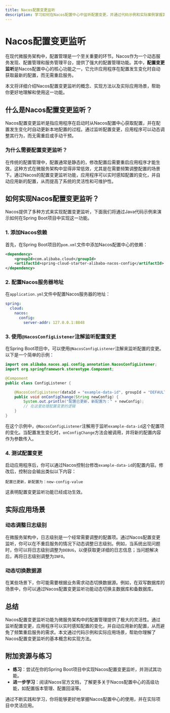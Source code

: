 ```yaml
---
title: Nacos配置变更监听
description: 学习如何在Nacos配置中心中监听配置变更，并通过代码示例和实际案例掌握其应用场景。
---
```


# Nacos配置变更监听

在现代微服务架构中，配置管理是一个至关重要的环节。Nacos作为一个动态服务发现、配置管理和服务管理平台，提供了强大的配置管理功能。其中，**配置变更监听**是Nacos配置中心的核心功能之一，它允许应用程序在配置发生变化时自动获取最新的配置，而无需重启服务。

本文将详细介绍Nacos配置变更监听的概念、实现方法以及实际应用场景，帮助你更好地理解和使用这一功能。

## 什么是Nacos配置变更监听？

Nacos配置变更监听是指应用程序在启动时从Nacos配置中心获取配置，并在配置发生变化时自动更新本地配置的过程。通过监听配置变更，应用程序可以动态调整其行为，而无需重启或手动干预。

### 为什么需要配置变更监听？

在传统的配置管理中，配置通常是静态的，修改配置后需要重启应用程序才能生效。这种方式在微服务架构中显得非常低效，尤其是在需要频繁调整配置的场景下。通过Nacos的配置变更监听功能，应用程序可以实时感知配置的变化，并自动应用新的配置，从而提高了系统的灵活性和可维护性。

## 如何实现Nacos配置变更监听？

Nacos提供了多种方式来实现配置变更监听，下面我们将通过Java代码示例来演示如何在Spring Boot项目中实现这一功能。

### 1. 添加Nacos依赖

首先，在Spring Boot项目的`pom.xml`文件中添加Nacos配置中心的依赖：

```xml
<dependency>
    <groupId>com.alibaba.cloud</groupId>
    <artifactId>spring-cloud-starter-alibaba-nacos-config</artifactId>
</dependency>
```

### 2. 配置Nacos服务器地址

在`application.yml`文件中配置Nacos服务器的地址：

```yaml
spring:
  cloud:
    nacos:
      config:
        server-addr: 127.0.0.1:8848
```

### 3. 使用`@NacosConfigListener`注解监听配置变更

在Spring Boot项目中，可以使用`@NacosConfigListener`注解来监听配置的变更。以下是一个简单的示例：

```java
import com.alibaba.nacos.api.config.annotation.NacosConfigListener;
import org.springframework.stereotype.Component;

@Component
public class ConfigListener {

    @NacosConfigListener(dataId = "example-data-id", groupId = "DEFAULT_GROUP")
    public void onConfigChange(String newConfig) {
        System.out.println("配置已更新，新配置为：" + newConfig);
        // 在这里处理配置变更的逻辑
    }
}
```

在这个示例中，`@NacosConfigListener`注解用于监听`example-data-id`这个配置项的变化。当配置发生变化时，`onConfigChange`方法会被调用，并将新的配置内容作为参数传入。

### 4. 测试配置变更

启动应用程序后，你可以通过Nacos控制台修改`example-data-id`的配置内容。修改后，控制台会输出类似以下内容：

```
配置已更新，新配置为：new-config-value
```

这表明配置变更监听功能已经成功生效。

## 实际应用场景

### 动态调整日志级别

在微服务架构中，日志级别是一个经常需要调整的配置项。通过Nacos配置变更监听，你可以在不重启服务的情况下动态调整日志级别。例如，当系统出现问题时，你可以将日志级别调整为`DEBUG`，以便获取更详细的日志信息；当问题解决后，再将日志级别调整为`INFO`。

### 动态切换数据源

在某些场景下，你可能需要根据业务需求动态切换数据源。例如，在双写数据库的场景中，你可以通过Nacos配置变更监听功能动态切换主数据库和备数据库。

## 总结

Nacos配置变更监听功能为微服务架构中的配置管理提供了极大的灵活性。通过监听配置变更，应用程序可以实时感知配置的变化，并自动应用新的配置，从而避免了频繁重启服务的需求。本文通过代码示例和实际应用场景，帮助你理解了Nacos配置变更监听的基本概念和实现方法。

## 附加资源与练习

- **练习**：尝试在你的Spring Boot项目中实现Nacos配置变更监听，并测试其功能。
- **进一步学习**：阅读Nacos官方文档，了解更多关于Nacos配置中心的高级功能，如配置版本管理、配置回滚等。

通过不断实践和学习，你将能够更好地掌握Nacos配置中心的使用，并在实际项目中灵活应用。